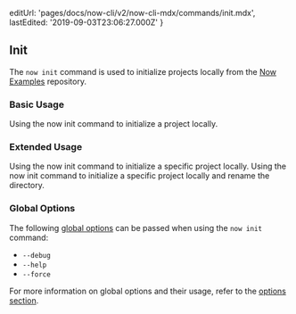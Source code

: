 
  editUrl: 'pages/docs/now-cli/v2/now-cli-mdx/commands/init.mdx',
  lastEdited: '2019-09-03T23:06:27.000Z'
}

## Init

The `now init` command is used to initialize projects locally from the [Now Examples](https://github.com/zeit/now-examples) repository.

### Basic Usage

<Snippet dark text="now init" />
<Caption>Using the <InlineCode>now init</InlineCode> command to initialize a project locally.</Caption>

### Extended Usage

<Snippet dark text="now init [project-name]" />
<Caption>Using the <InlineCode>now init</InlineCode> command to initialize a specific project locally.</Caption>

<Snippet dark text="now init [project-name] [new-project-name]" />
<Caption>Using the <InlineCode>now init</InlineCode> command to initialize a specific project locally and rename the directory.</Caption>

### Global Options

The following [global options](#options) can be passed when using the `now init` command:

- `--debug`
- `--help`
- `--force`

For more information on global options and their usage, refer to the [options section](#options).
